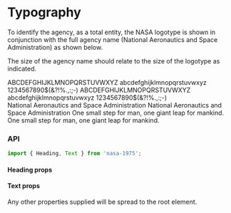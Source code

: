 
<Meta title="Typography" />

# Typography

To identify the agency, as a total entity, the NASA logotype is shown in conjunction with the full
agency name (National Aeronautics and Space Administration) as shown below.

The size of the agency name should relate to the size of the logotype as indicated.

<Story name="Overview">
    <div style={{ marginBottom: '3rem', marginTop: '2rem' }}>
        <Heading weight="light" style={{ marginBottom: '0.45rem' }}>
            ABCDEFGHIJKLMNOPQRSTUVWXYZ
        </Heading>
        <Heading weight="light" style={{ marginBottom: '0.45rem' }}>
            abcdefghijklmnopqrstuvwxyz
        </Heading>
        <Heading weight="light" style={{ marginBottom: '1.5rem' }}>
            1234567890$(&?!%.,:;-)
        </Heading>
        <Heading weight="medium" style={{ marginBottom: '0.45rem' }}>
            ABCDEFGHIJKLMNOPQRSTUVWXYZ
        </Heading>
        <Heading weight="medium" style={{ marginBottom: '0.45rem' }}>
            abcdefghijklmnopqrstuvwxyz
        </Heading>
        <Heading weight="medium">1234567890$(&?!%.,:;-)</Heading>
    </div>
</Story>

<Preview>
    <Story name="Heading medium">
        <Heading weight="medium">National Aeronautics and Space Administration</Heading>
    </Story>
</Preview>

<Preview>
    <Story name="Heading light">
        <Heading weight="light">National Aeronautics and Space Administration</Heading>
    </Story>
</Preview>

<Preview>
    <Story name="Text medium">
        <Text weight="medium">One small step for man, one giant leap for mankind.</Text>
    </Story>
</Preview>

<Preview>
    <Story name="Text light">
        <Text weight="light">One small step for man, one giant leap for mankind.</Text>
    </Story>
</Preview>

### API

```javascript
import { Heading, Text } from 'nasa-1975';
```

#### Heading props

<Props of={Heading} />

#### Text props

<Props of={Text} />

Any other properties supplied will be spread to the root element.
